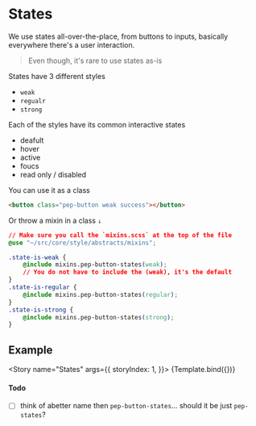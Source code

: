 

<Meta title="Abstracts/States" component={States} />


# States

We use states all-over-the-place, from buttons to inputs, basically everywhere there's a user interaction. 

> Even though, it's rare to use states as-is

States have 3 different styles

- `weak`
- `regualr`
- `strong`

Each of the styles have its common interactive states

- deafult
- hover
- active 
- foucs
- read only / disabled 

You can use it as a class

```html
<button class="pep-button weak success"></button>
```

Or throw a mixin in a class `↓`

```css
// Make sure you call the `mixins.scss` at the top of the file
@use "~/src/core/style/abstracts/mixins";

.state-is-weak {
    @include mixins.pep-button-states(weak);
    // You do not have to include the (weak), it's the default
}
.state-is-regular {
    @include mixins.pep-button-states(regular);
}
.state-is-strong {
    @include mixins.pep-button-states(strong);
}
```
## Example

<Story name="States" args={{
        storyIndex: 1,
    }}>
    {Template.bind({})}
</Story>

#### Todo

- [ ] think of abetter name then `pep-button-states`... should it be just `pep-states`?